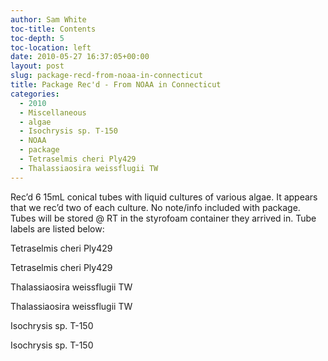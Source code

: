 ```yaml
---
author: Sam White
toc-title: Contents
toc-depth: 5
toc-location: left
date: 2010-05-27 16:37:05+00:00
layout: post
slug: package-recd-from-noaa-in-connecticut
title: Package Rec'd - From NOAA in Connecticut
categories:
  - 2010
  - Miscellaneous
  - algae
  - Isochrysis sp. T-150
  - NOAA
  - package
  - Tetraselmis cheri Ply429
  - Thalassiaosira weissflugii TW
---
```


Rec'd 6 15mL conical tubes with liquid cultures of various algae. It appears that we rec'd two of each culture. No note/info included with package. Tubes will be stored @ RT in the styrofoam container they arrived in. Tube labels are listed below:

Tetraselmis cheri Ply429

Tetraselmis cheri Ply429

Thalassiaosira weissflugii TW

Thalassiaosira weissflugii TW

Isochrysis sp. T-150

Isochrysis sp. T-150
